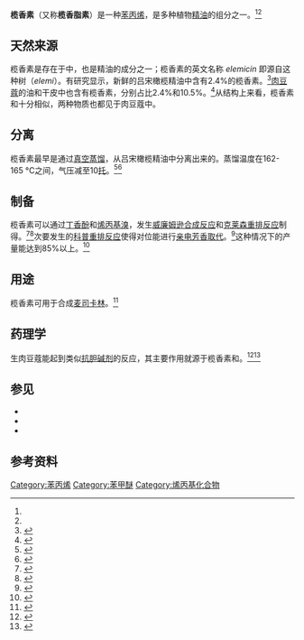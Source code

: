 {{Drugbox
| Watchedfields = changed
| verifiedrevid = 410138806
| IUPAC_name = 1,2,3-Trimethoxy-5-(prop-2-en-1-yl)benzene
| image = ElemicinSVG.svg
| alt = 榄香素的结构式
| image2 = Elemicin-3D-balls.png
| alt2 = 榄香素分子式的球棍模型

<!--Clinical data-->
| tradename =  
| pregnancy_category =  
| legal_status = 未受管制
| routes_of_administration = 经口

<!--Pharmacokinetic data-->
| bioavailability =  
| protein_bound =  
| metabolism =  
| elimination_half-life =  
| excretion =

<!--Identifiers-->
| CAS_number_Ref = {{cascite|correct|??}}
| CAS_number = 487-11-6
| UNII_Ref          = {{fdacite|correct|FDA}}
| UNII              = HSZ191AKAN
| ATC_prefix =  
| ATC_suffix =  
| PubChem = 10248
| DrugBank_Ref = {{drugbankcite|correct|drugbank}}
| DrugBank =  
| ChemSpiderID_Ref = {{chemspidercite|correct|chemspider}}
| ChemSpiderID = 9830
| KEGG_Ref = {{keggcite|correct|kegg}}
| KEGG = C10451
| ChEMBL_Ref = {{ebicite|correct|EBI}}
| ChEMBL = 458690

<!--Chemical data-->
| C=12 | H=16 | O=3
| smiles = C=CCC1=CC(OC)=C(OC)C(OC)=C1
| StdInChI_Ref = {{stdinchicite|correct|chemspider}}
| StdInChI = 1S/C12H16O3/c1-5-6-9-7-10(13-2)12(15-4)11(8-9)14-3/h5,7-8H,1,6H2,2-4H3
| StdInChIKey_Ref = {{stdinchicite|correct|chemspider}}
| StdInChIKey = BPLQKQKXWHCZSS-UHFFFAOYSA-N
}}

'''榄香素'''（又称'''榄香脂素'''）是一种[[苯丙烯|苯丙烯]]，是多种植物[[精油|精油]]的组分之一。<ref name='Baser' /><ref name=ChemOfSpices />

==天然来源==
榄香素是存在于{{link-en|油树脂|oleoresin}}中，也是{{link-en|吕宋橄榄|Canarium luzonicum}}精油的成分之一；榄香素的英文名称 ''elemicin'' 即源自这种树（''elemi''）。有研究显示，新鲜的吕宋橄榄精油中含有2.4%的榄香素。<ref name='Baser'>
{{cite journal | vauthors = Villanueva MA, Torres RC, Baser KH, Özek T, Kürkçüoglu M | title = The Composition of Manila Elemi Oil | journal = Flavour and Fragrance Journal | year = 1993 | volume = 8 | pages = 35–37 | doi = 10.1002/ffj.2730080107 }}</ref>[[肉豆蔻|肉豆蔻]]的油和干皮中也含有榄香素，分别占比2.4%和10.5%。<ref name=ChemOfSpices>{{cite book|vauthors=Leela N|title=Chemistry of Spices|year=2008|publisher=Biddles Ltd.|location=Calicut, Kerala, India|isbn=9781845934057|pages=165–188 [170]|url=https://books.google.com/books?id=5WY08iuJyawC&q=Chemistry+of+Spices|access-date=2021-04-11|archive-date=2021-04-11|archive-url=https://web.archive.org/web/20210411075624/https://books.google.com/books?id=5WY08iuJyawC&q=Chemistry+of+Spices|dead-url=no}}</ref>从结构上来看，榄香素和{{link-en|肉豆蔻醚|Myristicin}}十分相似，两种物质也都见于肉豆蔻中。

==分离==
榄香素最早是通过[[真空蒸馏|真空蒸馏]]，从吕宋橄榄精油中分离出来的。蒸馏温度在162-165 °C之间，气压减至10[[托_(单位)|托]]。<ref>{{cite journal|title=Constituents of Essential Oils. Elemicin, a High-boiling Constituent of Elemi Oil, and the Displacement of Alkyloxygroups in the Benzene Nucleus by Hydrogen|journal=Journal of the Chemical Society, Abstracts|year=1908|volume=94|issue=A493|pages=557–558|url=https://books.google.com/books?id=JGJFAQAAIAAJ&q=Constituents+of+Essential+Oils.+Elemicin%2C+a+High-boiling+Constituent+of+Elemi+Oil%2C+and+the+Displacement+of+Alkyloxygroups+in+the+Benzene+Nucleus+by+Hydrogen&pg=PA557|doi=10.1039/CA9089400493|access-date=2021-04-11|archive-date=2021-04-11|archive-url=https://web.archive.org/web/20210411075624/https://books.google.com/books?id=JGJFAQAAIAAJ&q=Constituents+of+Essential+Oils.+Elemicin,+a+High-boiling+Constituent+of+Elemi+Oil,+and+the+Displacement+of+Alkyloxygroups+in+the+Benzene+Nucleus+by+Hydrogen&pg=PA557|dead-url=no}}</ref><ref>{{cite journal|last1=Semmler|first1=Friedrich|title=Zur Kenntnis der Bestandteile der ätherischen Öle. (Über das Elemicin, einen hochsiedenden Bestandteil des Elemiöls, und über Ersetzung von Alkyloxy-gruppen am Benzolkern durch Wasserstoff.)|journal=Berichte der Deutschen Chemischen Gesellschaft|date=1908|volume=41|issue=2|pages=1768–1775|doi=10.1002/cber.19080410240|url=https://zenodo.org/record/1426299|access-date=2021-04-11|archive-date=2021-04-11|archive-url=https://web.archive.org/web/20210411075625/https://zenodo.org/record/1426299|dead-url=no}}</ref>

==制备==
榄香素可以通过[[丁香酚|丁香酚]]和[[烯丙基溴|烯丙基溴]]，发生[[威廉姆逊合成反应|威廉姆逊合成反应]]和[[克莱森重排反应|克莱森重排反应]]制得。<ref>{{cite journal|vauthors=Mauthner F|title=Die Synthese des Elemicins und Isoelemicins|journal=Justus Liebigs Annalen der Chemie|year=1918|volume=414|issue=2|pages=250–255|doi=10.1002/jlac.19184140213|url=https://zenodo.org/record/1427645|access-date=2021-04-11|archive-date=2021-04-11|archive-url=https://web.archive.org/web/20210411075624/https://zenodo.org/record/1427645|dead-url=no}}</ref><ref>{{cite journal |title=Synthesis of Elemicin and of isoElemicin|journal=Journal of the Chemical Society, Abstracts|year=1918|volume=114|pages=i428|doi=10.1039/CA9181400421}}</ref>次要发生的[[科普重排反应|科普重排反应]]使得对位能进行[[亲电芳香取代|亲电芳香取代]]。<ref>{{cite book|last=Thomas|first=Laue|title=Named Organic Reactions, 2nd Edition|year=2005|publisher=John Wiley & Sons, Ltd.|location=Wolfsburg, Germany|isbn=978-0470010402|pages=58–60 [59]|url=https://books.google.com/books?id=-BEdbO-08WMC&q=Named+Organic+Reactions,+2nd+Edition+2005|access-date=2021-04-11|archive-date=2021-04-11|archive-url=https://web.archive.org/web/20210411075625/https://books.google.com/books?id=-BEdbO-08WMC&q=Named+Organic+Reactions,+2nd+Edition+2005|dead-url=no}}</ref>这种情况下的产量能达到85%以上。<ref>{{cite book|last=Adams|first=Rodger|title=Organic Reactions, Volume II|year=1944|publisher=John Wiley & Sons, Inc.|location=New York|pages=2–44 [44]|chapter-url=http://library.sciencemadness.org/library/books/organic_reactions_v2.pdf|doi=10.1002/0471264180.or002.01|chapter=The Claisen Rearrangement|isbn=978-0471264187|access-date=2021-04-11|archive-date=2021-05-10|archive-url=https://web.archive.org/web/20210510215501/https://library.sciencemadness.org/library/books/organic_reactions_v2.pdf|dead-url=no}}</ref>

==用途==
榄香素可用于合成[[麦司卡林|麦司卡林]]。<ref>{{cite journal| last1 = Hahn | first1 = Georg | last2 = Wassmuth | first2 = Heinrich |title=Über β-[Oxyphenyl]-äthylamine und ihre Umwandlungen, I. Mitteil.: Synthese des Mezcalins|journal=Berichte der Deutschen Chemischen Gesellschaft (A and B Series)|year=1934|volume=67|issue=4|pages=696–708|doi=10.1002/cber.19340670430}}</ref>

==药理学==
生肉豆蔻能起到类似[[抗胆碱剂|抗胆碱剂]]的反应，其主要作用就源于榄香素和{{link-en|肉豆蔻醚|Myristicin}}。<ref name="pmid15249817">
{{cite journal | vauthors = McKenna A, Nordt SP, Ryan J | title = Acute nutmeg poisoning | journal = European Journal of Emergency Medicine | volume = 11 | issue = 4 | pages = 240–1 | date = August 2004 | pmid = 15249817 | doi = 10.1097/01.mej.0000127649.69328.a5}}</ref><ref>{{cite journal | vauthors = Shulgin AT, Sargent T, Naranjo C | title = The chemistry and psychopharmacology of nutmeg and of several related phenylisopropylamines | journal = Psychopharmacology Bulletin | volume = 4 | issue = 3 | pages = 13 | date = December 1967 | pmid = 5615546 | url = http://bitnest.ca/external.php?id=%250E%253D9%250F%2524G%252F%2518B%255B%255B4%2522.FXQ%255CO%2500TK | access-date = 2015-09-02 | format = pdf | archive-url = https://web.archive.org/web/20140420142511/http://bitnest.ca/external.php?id=%250E%253D9%250F%2524G%252F%2518B%255B%255B4%2522.FXQ%255CO%2500TK | archive-date = 2014-04-20 }}</ref>

== 参见 ==
* {{link-en|肉豆蔻油|Nutmeg oil}}
* {{link-en|肉豆蔻醚|Myristicin}}
* {{link-en|苯丙素类|Phenylpropanoid}}

== 参考资料 ==
{{Reflist}}

[[Category:苯丙烯|Category:苯丙烯]]
[[Category:苯甲醚|Category:苯甲醚]]
[[Category:烯丙基化合物|Category:烯丙基化合物]]